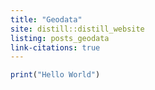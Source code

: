 ```yaml
---
title: "Geodata"
site: distill::distill_website
listing: posts_geodata
link-citations: true
---
```


```r
print("Hello World")
```

